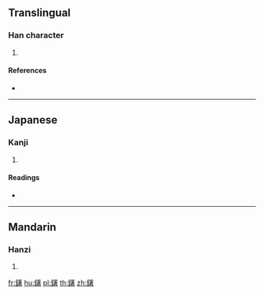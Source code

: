 {{character info/new}}
==Translingual==

===Han character===
{{Han char|rn=167|rad=金|as=13|sn=21|four=|canj=CTJA}}

# {{defn|Han|sort=金13}}

====References====
* {{Han ref|kx=1323.200|dkj=40928|dj=1823.090|hdz=64246.130|uh=942F|ud=37935}}

----

==Japanese==

===Kanji===
{{ja-kanji|grade=|rs=金13}}

# {{defn|lang=ja|sort=金13}}

====Readings====
* {{ja-readings|on=[[しゃく]] (shaku), [[ちゃく]] (chaku), [[じいやく]] (jiiyaku)|kun=[[くは]] (kuha), [[おほすき]] (ohosuki)|nanori=}}

----

==Mandarin==

===Hanzi===
{{cmn-hanzi|pin=[[zhuó]] ([[zhuo2]])|wg=cho<sup>2</sup>}}

# {{defn|lang=cmn|sort=金13}}

[[fr:鐯]]
[[hu:鐯]]
[[pl:鐯]]
[[th:鐯]]
[[zh:鐯]]